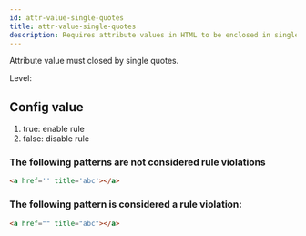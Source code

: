 ```yaml
---
id: attr-value-single-quotes
title: attr-value-single-quotes
description: Requires attribute values in HTML to be enclosed in single quotes for consistency.
---
```



Attribute value must closed by single quotes.

Level: <Badge text="Error" variant="danger" />

## Config value

1. true: enable rule
2. false: disable rule

### The following patterns are **not** considered rule violations

```html
<a href='' title='abc'></a>
```

### The following pattern is considered a rule violation:

```html
<a href="" title="abc"></a>
```

